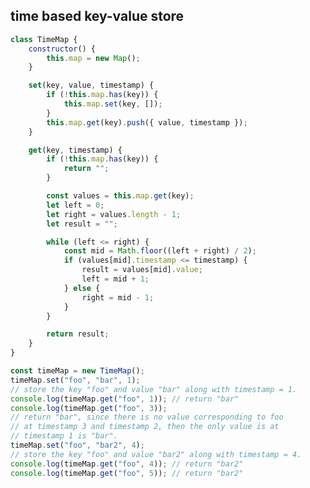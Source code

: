 
## time based key-value store

```js title="TimeMap"
class TimeMap {
    constructor() {
        this.map = new Map();
    }

    set(key, value, timestamp) {
        if (!this.map.has(key)) {
            this.map.set(key, []);
        }
        this.map.get(key).push({ value, timestamp });
    }

    get(key, timestamp) {
        if (!this.map.has(key)) {
            return "";
        }

        const values = this.map.get(key);
        let left = 0;
        let right = values.length - 1;
        let result = "";

        while (left <= right) {
            const mid = Math.floor((left + right) / 2);
            if (values[mid].timestamp <= timestamp) {
                result = values[mid].value;
                left = mid + 1;
            } else {
                right = mid - 1;
            }
        }

        return result;
    }
}

const timeMap = new TimeMap();
timeMap.set("foo", "bar", 1);
// store the key "foo" and value "bar" along with timestamp = 1.
console.log(timeMap.get("foo", 1)); // return "bar"
console.log(timeMap.get("foo", 3));
// return "bar", since there is no value corresponding to foo
// at timestamp 3 and timestamp 2, then the only value is at
// timestamp 1 is "bar".
timeMap.set("foo", "bar2", 4);
// store the key "foo" and value "bar2" along with timestamp = 4.
console.log(timeMap.get("foo", 4)); // return "bar2"
console.log(timeMap.get("foo", 5)); // return "bar2"
```